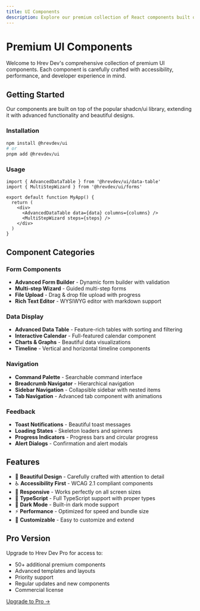 ```yaml
---
title: UI Components
description: Explore our premium collection of React components built on shadcn/ui
---
```


# Premium UI Components

Welcome to Hrev Dev's comprehensive collection of premium UI components. Each component is carefully crafted with accessibility, performance, and developer experience in mind.

## Getting Started

Our components are built on top of the popular shadcn/ui library, extending it with advanced functionality and beautiful designs.

### Installation

```bash
npm install @hrevdev/ui
# or
pnpm add @hrevdev/ui
```

### Usage

```tsx
import { AdvancedDataTable } from '@hrevdev/ui/data-table'
import { MultiStepWizard } from '@hrevdev/ui/forms'

export default function MyApp() {
  return (
    <div>
      <AdvancedDataTable data={data} columns={columns} />
      <MultiStepWizard steps={steps} />
    </div>
  )
}
```

## Component Categories

### Form Components
- **Advanced Form Builder** - Dynamic form builder with validation
- **Multi-step Wizard** - Guided multi-step forms
- **File Upload** - Drag & drop file upload with progress
- **Rich Text Editor** - WYSIWYG editor with markdown support

### Data Display
- **Advanced Data Table** - Feature-rich tables with sorting and filtering
- **Interactive Calendar** - Full-featured calendar component
- **Charts & Graphs** - Beautiful data visualizations
- **Timeline** - Vertical and horizontal timeline components

### Navigation
- **Command Palette** - Searchable command interface
- **Breadcrumb Navigator** - Hierarchical navigation
- **Sidebar Navigation** - Collapsible sidebar with nested items
- **Tab Navigation** - Advanced tab component with animations

### Feedback
- **Toast Notifications** - Beautiful toast messages
- **Loading States** - Skeleton loaders and spinners
- **Progress Indicators** - Progress bars and circular progress
- **Alert Dialogs** - Confirmation and alert modals

## Features

- 🎨 **Beautiful Design** - Carefully crafted with attention to detail
- ♿ **Accessibility First** - WCAG 2.1 compliant components
- 📱 **Responsive** - Works perfectly on all screen sizes
- 🎯 **TypeScript** - Full TypeScript support with proper types
- 🌙 **Dark Mode** - Built-in dark mode support
- ⚡ **Performance** - Optimized for speed and bundle size
- 🔧 **Customizable** - Easy to customize and extend

## Pro Version

Upgrade to Hrev Dev Pro for access to:
- 50+ additional premium components
- Advanced templates and layouts
- Priority support
- Regular updates and new components
- Commercial license

[Upgrade to Pro →](/pro)